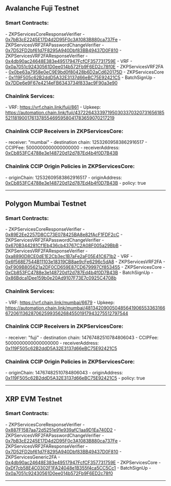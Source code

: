 ## Avalanche Fuji Testnet

### <div className="mt-8">Smart Contracts:</div>

<div className="font-mono">
-  ZKPServicesCoreResponseVerifier - <a href="https://testnet.snowtrace.io/address/0x7bB3cE2245E17D4d2D95F0c3A1083B880ca737Fe" target="_blank" rel="noopener noreferrer">0x7bB3cE2245E17D4d2D95F0c3A1083B880ca737Fe</a>
-  ZKPServicesVRF2FAPasswordChangeVerifier - <a href="https://testnet.snowtrace.io/address/0x7D52FD2bf61d7F8295A940Dbf83BB49437D0F810" target="_blank" rel="noopener noreferrer">0x7D52FD2bf61d7F8295A940Dbf83BB49437D0F810</a>
-  ZKPServicesVRF2FAResponseVerifier - <a href="https://testnet.snowtrace.io/address/0x4db90ac24648E383e49517947FcfCF357731759E" target="_blank" rel="noopener noreferrer">0x4db90ac24648E383e49517947FcfCF357731759E</a>
-  VRF - <a href="https://testnet.snowtrace.io/address/0x0a7051c92430561D0ee014b572Fb9F6ED2c78f0E" target="_blank" rel="noopener noreferrer">0x0a7051c92430561D0ee014b572Fb9F6ED2c78f0E</a>
-  ZKPServicesVRF2FA - <a href="https://testnet.snowtrace.io/address/0x0be63a7958e0eC9E9bd0f80428b6D2aCd620175D" target="_blank" rel="noopener noreferrer">0x0be63a7958e0eC9E9bd0f80428b6D2aCd620175D</a>
-  ZKPServicesCore - <a href="https://testnet.snowtrace.io/address/0x119F505c62B2ddD5A32E3137d66eBC75E92421C5" target="_blank" rel="noopener noreferrer">0x119F505c62B2ddD5A32E3137d66eBC75E92421C5</a>
-  BatchSignUp - <a href="https://testnet.snowtrace.io/address/0x7DDe6e9F67e4214eFB6343734f833ac9F90a3e90" target="_blank" rel="noopener noreferrer">0x7DDe6e9F67e4214eFB6343734f833ac9F90a3e90</a>
</div>

### Chainlink Services: 

<div className="font-mono">
-  VRF: <a href="https://vrf.chain.link/fuji/861" target="_blank" rel="noopener noreferrer">https://vrf.chain.link/fuji/861</a>
-  Upkeep: <a href="https://automation.chain.link/fuji/43722643339719503033703207316561855211819001761378554695958041783659070217219" target="_blank" rel="noopener noreferrer">https://automation.chain.link/fuji/43722643339719503033703207316561855211819001761378554695958041783659070217219</a>
</div>

### Chainlink CCIP Receivers in ZKPServicesCore:

<div className="font-mono">
- receiver: "mumbai"
  - destination chain: 12532609583862916517
  - CCIPFee: 5000000000000000000
  - receiverAddress: <a href="https://mumbai.polygonscan.com/address/0xCb853FC4788e3e148720d12d787Ed4b4f0D7B43B" target="_blank" rel="noopener noreferrer">0xCb853FC4788e3e148720d12d787Ed4b4f0D7B43B</a>
</div>

### Chainlink CCIP Origin Policies in ZKPServicesCore:

<div className="font-mono">
- originChain: 12532609583862916517
  - originAddress: <a href="https://mumbai.polygonscan.com/address/0xCb853FC4788e3e148720d12d787Ed4b4f0D7B43B" target="_blank" rel="noopener noreferrer">0xCb853FC4788e3e148720d12d787Ed4b4f0D7B43B</a>
  - policy: true
</div>

---

## Polygon Mumbai Testnet

### <div className="mt-8">Smart Contracts:</div>

<div className="font-mono">
- ZKPServicesCoreResponseVerifier - <a href="https://mumbai.polygonscan.com/address/0x89E2Ee2257D8CC73E078425BA8e82fAcF1FDF2cC" target="_blank" rel="noopener noreferrer">0x89E2Ee2257D8CC73E078425BA8e82fAcF1FDF2cC</a>
- ZKPServicesVRF2FAPasswordChangeVerifier - <a href="https://mumbai.polygonscan.com/address/0x670B344281Cf1Eb436cb43767C2A08F005a29BbB" target="_blank" rel="noopener noreferrer">0x670B344281Cf1Eb436cb43767C2A08F005a29BbB</a>
- ZKPServicesVRF2FAResponseVerifier - <a href="https://mumbai.polygonscan.com/address/0xa8890D8CE0dE1E2Cb3ec1B7aFe2aF05E41C671b2" target="_blank" rel="noopener noreferrer">0xa8890D8CE0dE1E2Cb3ec1B7aFe2aF05E41C671b2</a>
- VRF - <a href="https://mumbai.polygonscan.com/address/0x6f568E7544B11103e18319CB8ae9cFe6296c5dA8" target="_blank" rel="noopener noreferrer">0x6f568E7544B11103e18319CB8ae9cFe6296c5dA8</a>
- ZKPServicesVRF2FA - <a href="https://mumbai.polygonscan.com/address/0xF909B805621a2DF0CD659E87CD679997Cf853455" target="_blank" rel="noopener noreferrer">0xF909B805621a2DF0CD659E87CD679997Cf853455</a>
- ZKPServicesCore - <a href="https://mumbai.polygonscan.com/address/0xCb853FC4788e3e148720d12d787Ed4b4f0D7B43B" target="_blank" rel="noopener noreferrer">0xCb853FC4788e3e148720d12d787Ed4b4f0D7B43B</a>
- BatchSignUp - <a href="https://mumbai.polygonscan.com/address/0x86Bdca1Dee159b0e20Ad9107F73E7c0925C4708b" target="_blank" rel="noopener noreferrer">0x86Bdca1Dee159b0e20Ad9107F73E7c0925C4708b</a>
</div>

### Chainlink Services:
<div className="font-mono">
- VRF: <a href="https://vrf.chain.link/mumbai/6679" target="_blank" rel="noopener noreferrer">https://vrf.chain.link/mumbai/6679</a>
- Upkeep: <a href="https://automation.chain.link/mumbai/48134209005048564190655336316667206113628706259935626845501917943275512797544" target="_blank" rel="noopener noreferrer">https://automation.chain.link/mumbai/48134209005048564190655336316667206113628706259935626845501917943275512797544</a>
</div>

### Chainlink CCIP Receivers in ZKPServicesCore:
<div className="font-mono">
- receiver: "fuji"
  - destination chain: 14767482510784806043
  - CCIPFee: 5000000000000000000
  - receiverAddress: <a href="https://testnet.snowtrace.io/address/0x119F505c62B2ddD5A32E3137d66eBC75E92421C5" target="_blank" rel="noopener noreferrer">0x119F505c62B2ddD5A32E3137d66eBC75E92421C5</a>
</div>

### Chainlink CCIP Origin Policies in ZKPServicesCore:
<div className="font-mono">
- originChain: 14767482510784806043
  - originAddress: <a href="https://testnet.snowtrace.io/address/0x119F505c62B2ddD5A32E3137d66eBC75E92421C5" target="_blank" rel="noopener noreferrer">0x119F505c62B2ddD5A32E3137d66eBC75E92421C5</a>
  - policy: true
</div>

--- 

## XRP EVM Testnet

### <div className="mt-8">Smart Contracts:</div>

<div className="font-mono">
- ZKPServicesCoreResponseVerifier - <a href="https://evm-sidechain.xrpl.org/address/0x887F1587aa72d5251e91e939afC1aa9D1Ea740D2" target="_blank" rel="noopener noreferrer">0x887F1587aa72d5251e91e939afC1aa9D1Ea740D2</a>
- ZKPServicesVRF2FAPasswordChangeVerifier - <a href="https://evm-sidechain.xrpl.org/address/0x7bB3cE2245E17D4d2D95F0c3A1083B880ca737Fe" target="_blank" rel="noopener noreferrer">0x7bB3cE2245E17D4d2D95F0c3A1083B880ca737Fe</a>
- ZKPServicesVRF2FAResponseVerifier - <a href="https://evm-sidechain.xrpl.org/address/0x7D52FD2bf61d7F8295A940Dbf83BB49437D0F810" target="_blank" rel="noopener noreferrer">0x7D52FD2bf61d7F8295A940Dbf83BB49437D0F810</a>
- ZKPServicesGeneric2FA - <a href="https://evm-sidechain.xrpl.org/address/0x4db90ac24648E383e49517947FcfCF357731759E" target="_blank" rel="noopener noreferrer">0x4db90ac24648E383e49517947FcfCF357731759E</a>
- ZKPServicesCore - <a href="https://evm-sidechain.xrpl.org/address/0xDf7cb58E4C0302F1FA24048e1B355f4ca5CC5Cc1" target="_blank" rel="noopener noreferrer">0xDf7cb58E4C0302F1FA24048e1B355f4ca5CC5Cc1</a>
- BatchSignUp - <a href="https://evm-sidechain.xrpl.org/address/0x0a7051c92430561D0ee014b572Fb9F6ED2c78f0" target="_blank" rel="noopener noreferrer">0x0a7051c92430561D0ee014b572Fb9F6ED2c78f0</a>
</div>

---